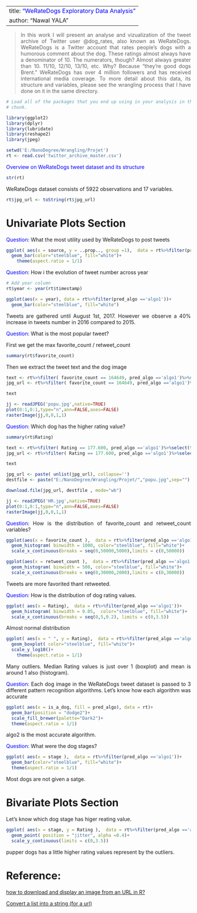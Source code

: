 
---
title: <span style="color:blue">"WeRateDogs Exploratory Data Analysis"</span>  
author: "Nawal YALA"
---    

<div style="text-align: justify;">  

> In this work I will present an analyse and vizualization of the tweet archive of Twitter user @dog_rates, also known as WeRateDogs. WeRateDogs is a Twitter account that rates people's dogs with a humorous comment about the dog. These ratings almost always have a denominator of 10. The numerators, though? Almost always greater than 10. 11/10, 12/10, 13/10, etc. Why? Because "they're good dogs Brent." WeRateDogs has over 4 million followers and has received international media coverage.
To more detail about this data, its structure and variables, please see the wrangling  process that I have done on it in the same directory.

```{r echo=FALSE , message=FALSE, warning=FALSE, packages}
# Load all of the packages that you end up using in your analysis in this code
# chunk.

library(ggplot2)
library(dplyr)
library(lubridate)
library(reshape2)
library(jpeg)
```

```{r echo=FALSE}

setwd('E:/NanoDegree/Wrangling/Projet')
rt <- read.csv('twitter_archive_master.csv')
```


<span style="color:blue">Overview on WeRateDogs tweet dataset and its structure </span> 

```{r echo=FALSE}
str(rt)
```

WeRateDogs dataset consists of 5922 observations and 17 variables.

```{r}
rt$jpg_url <- toString(rt$jpg_url)
```

# Univariate Plots Section

<span style="color:blue">Question: </span> What the most utility used by WeRateDogs to post tweets

```{r echo=FALSE}
ggplot( aes(x = source, y = ..prop.., group =1),  data = rt%>%filter(pred_algo =='algo1'))+
  geom_bar(color="steelblue", fill="white")+
    theme(aspect.ratio = 1/1)
```


<span style="color:blue">Question: </span>  How i the evolution of tweet number across year

```{r echo=FALSE}
# Add year column 
rt$year <- year(rt$timestamp)

```

```{r echo=FALSE}
ggplot(aes(x = year), data = rt%>%filter(pred_algo =='algo1'))+
  geom_bar(color="steelblue", fill="white")
```


Tweets are gathered  until August 1st, 2017. However we observe a 40% increase in tweets number in 2016 compared to 2015.


<span style="color:blue">Question: </span>  What is the most popular tweet?

First we get the max favorite_count / retweet_count

```{r echo=FALSE}
summary(rt$favorite_count)
```
Then we extract the tweet text and the dog image


```{r echo=FALSE}
text <- rt%>%filter( favorite_count == 164649, pred_algo =='algo1')%>%select(text)
jpg_url <- rt%>%filter( favorite_count == 164649, pred_algo =='algo1')%>%select(jpg_url)
```

```{r echo=FALSE}
text
```



```{r echo=FALSE}
jj <- readJPEG('popu.jpg',native=TRUE)
plot(0:1,0:1,type="n",ann=FALSE,axes=FALSE)
rasterImage(jj,0,0,1,1)
```



<span style="color:blue">Question: </span>  Which dog has the higher rating value?


```{r echo=FALSE}
summary(rt$Rating)
```


```{r echo=FALSE}
text <- rt%>%filter( Rating == 177.600, pred_algo =='algo1')%>%select(text)
jpg_url <- rt%>%filter( Rating == 177.600, pred_algo =='algo1')%>%select(jpg_url)
```

```{r echo=FALSE}
text
```

```{r echo=FALSE}
jpg_url <- paste( unlist(jpg_url), collapse='')
destfile <- paste("E:/NanoDegree/Wrangling/Projet/","popu.jpg",sep="")

download.file(jpg_url, destfile , mode="wb")

```


```{r echo=FALSE}
jj <- readJPEG('HR.jpg',native=TRUE)
plot(0:1,0:1,type="n",ann=FALSE,axes=FALSE)
rasterImage(jj,0,0,1,1)
```



<span style="color:blue">Question: </span>  How is the distribution of favorite_count and retweet_count variables?

```{r echo=FALSE}
ggplot(aes(x = favorite_count ),  data = rt%>%filter(pred_algo =='algo1'))+
  geom_histogram( binwidth = 1000, color="steelblue", fill="white")+
  scale_x_continuous(breaks = seq(0,50000,5000),limits = c(0,50000))
```



```{r echo=FALSE}
ggplot(aes(x = retweet_count ),  data = rt%>%filter(pred_algo =='algo1'))+
  geom_histogram( binwidth = 500, color="steelblue", fill="white")+
  scale_x_continuous(breaks = seq(0,30000,2000),limits = c(0,30000))
```



Tweets are more favorited thant retweeted.


<span style="color:blue">Question: </span>  How is the distribution of dog rating values.

```{r echo=FALSE}
ggplot( aes(x = Rating),  data = rt%>%filter(pred_algo =='algo1'))+
  geom_histogram( binwidth = 0.05,  color="steelblue", fill="white")+
  scale_x_continuous(breaks = seq(0,5,0.2), limits = c(0,3.5))

```


Almost normal distribution


```{r echo=FALSE}
ggplot( aes(x = " ", y = Rating),  data = rt%>%filter(pred_algo =='algo1'))+
  geom_boxplot( color="steelblue", fill="white")+
  scale_y_log10()+
    theme(aspect.ratio = 1/1)
```


Many outliers. Median Rating values is just over 1 (boxplot) and mean is around 1 also (histogram). 





<span style="color:blue">Question: </span> 
Each dog image in the WeRateDogs tweet dataset is passed to 3 different pattern recognition algorithms. Let's know how each algorithm was accurate


```{r echo=FALSE}
ggplot( aes(x = is_a_dog, fill = pred_algo), data = rt)+
  geom_bar(position = "dodge2")+
  scale_fill_brewer(palette="Dark2")+
  theme(aspect.ratio = 1/1)
```


algo2 is the most accurate algorithm.




<span style="color:blue">Question: </span>  What were the dog stages?


```{r echo=FALSE}
ggplot( aes(x = stage ),  data = rt%>%filter(pred_algo =='algo1'))+
  geom_bar(color="steelblue", fill="white")+
  theme(aspect.ratio = 1/1)
```


Most dogs are not given a satge.



# Bivariate Plots Section

Let's know which dog stage has higer reating value.


```{r echo=FALSE}
ggplot( aes(x = stage, y = Rating ),  data = rt%>%filter(pred_algo =='algo1'))+
  geom_point( position = "jitter", alpha =0.4)+
  scale_y_continuous(limits = c(0,3.5))
```

pupper dogs has a little higher rating values represent by the outliers.




# Reference: 

[how to download and display an image from an URL in R?](https://stackoverflow.com/questions/29110903/how-to-download-and-display-an-image-from-an-url-in-r)

[Convert a list into a string (for a url)](https://stackoverflow.com/questions/30861769/convert-a-list-into-a-string)
</div>

